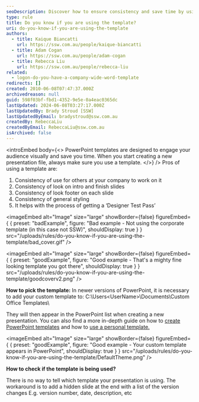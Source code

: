```yaml
---
seoDescription: Discover how to ensure consistency and save time by using PowerPoint templates effectively.
type: rule
title: Do you know if you are using the template?
uri: do-you-know-if-you-are-using-the-template
authors:
  - title: Kaique Biancatti
    url: https://ssw.com.au/people/kaique-biancatti
  - title: Adam Cogan
    url: https://ssw.com.au/people/adam-cogan
  - title: Rebecca Liu
    url: https://ssw.com.au/people/rebecca-liu
related:
  - logon-do-you-have-a-company-wide-word-template
redirects: []
created: 2010-06-08T07:47:37.000Z
archivedreason: null
guid: 598f03bf-fbd1-4352-9e5e-0a4eac0365dc
lastUpdated: 2024-06-08T03:27:17.000Z
lastUpdatedBy: Brady Stroud [SSW]
lastUpdatedByEmail: bradystroud@ssw.com.au
createdBy: RebeccaLiu
createdByEmail: RebeccaLiu@ssw.com.au
isArchived: false
---
```


<introEmbed
  body={<>
PowerPoint templates are designed to engage your audience visually and save you time. When you start creating a new presentation file, always make sure you use a template.
  </>}
/>
Pros of using a template are:

1. Consistency of use for others at your company to work on it
2. Consistency of look on intro and finish slides
3. Consistency of look footer on each slide
4. Consistency of general styling
5. It helps with the process of getting a ‘Designer Test Pass’

<imageEmbed
  alt="Image"
  size="large"
  showBorder={false}
  figureEmbed={ {
    preset: "badExample",
    figure: "Bad example - Not using the corporate template (in this case not SSW)",
    shouldDisplay: true
  } }
  src="/uploads/rules/do-you-know-if-you-are-using-the-template/bad_cover.gif"
/>

<imageEmbed
  alt="Image"
  size="large"
  showBorder={false}
  figureEmbed={ {
    preset: "goodExample",
    figure: "Good example - That's a mighty fine looking template you got there",
    shouldDisplay: true
  } }
  src="/uploads/rules/do-you-know-if-you-are-using-the-template/goodcoverv2.png"
/>

**How to pick the template:**
In newer versions of PowerPoint, it is necessary to add your custom template to:
C:\Users&lt;UserName&gt;\Documents\Custom Office Templates\

They will then appear in the PowerPoint list when creating a new presentation. You can also find a more in-depth guide on how to [create PowerPoint templates](https://support.microsoft.com/en-us/office/create-and-save-a-powerpoint-template-ee4429ad-2a74-4100-82f7-50f8169c8aca) and how to [use a personal template.](https://support.microsoft.com/en-us/office/use-a-personal-template-to-create-a-new-powerpoint-presentation-71262c90-1447-4109-90f3-eb84f9d06c98)

<imageEmbed
  alt="Image"
  size="large"
  showBorder={false}
  figureEmbed={ {
    preset: "goodExample",
    figure: "Good example - Your custom template appears in PowerPoint",
    shouldDisplay: true
  } }
  src="/uploads/rules/do-you-know-if-you-are-using-the-template/DefaultTheme.png"
/>

**How to check if the template is being used?**

There is no way to tell which template your presentation is using. The workaround is to add a hidden slide at the end with a list of the version changes E.g. version number, date, description, etc
